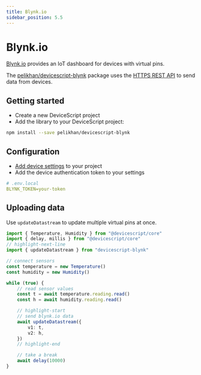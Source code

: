 ```yaml
---
title: Blynk.io
sidebar_position: 5.5
---
```


# Blynk.io

[Blynk.io](https://blynk.io) provides an IoT dashboard for devices with virtual pins.

The [pelikhan/devicescript-blynk](https://github.com/pelikhan/devicescript-blynk)
package uses the [HTTPS REST API](https://docs.blynk.io/en/blynk.cloud/https-api-overview)
to send data from devices.

## Getting started

-   Create a new DeviceScript project
-   Add the library to your DeviceScript project:

```bash
npm install --save pelikhan/devicescript-blynk
```

## Configuration

-   [Add device settings](/developer/settings) to your project
-   Add the device authentication token to your settings

```yaml
# .env.local
BLYNK_TOKEN=your-token
```

## Uploading data

Use `updateDatastream` to update multiple virtual pins at once.

```ts skip
import { Temperature, Humidity } from "@devicescript/core"
import { delay, millis } from "@devicescript/core"
// highlight-next-line
import { updateDatastream } from "devicescript-blynk"

// connect sensors
const temperature = new Temperature()
const humidity = new Humidity()

while (true) {
    // read sensor values
    const t = await temperature.reading.read()
    const h = await humidity.reading.read()

    // highlight-start
    // send blynk.io data
    await updateDatastream({
        v1: t,
        v2: h,
    })
    // highlight-end

    // take a break
    await delay(10000)
}
```
